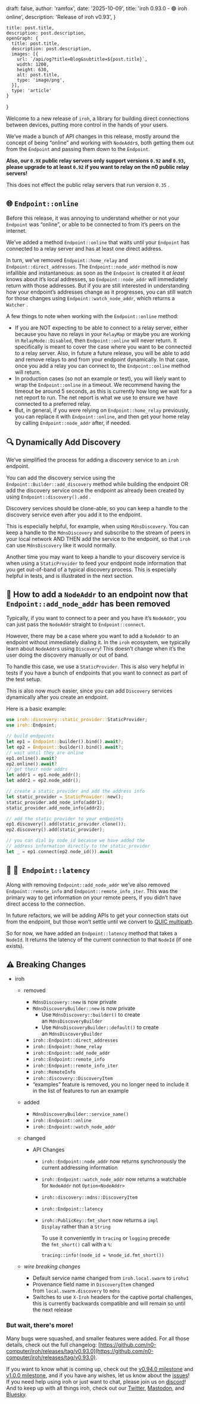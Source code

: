 
  draft: false,
  author: 'ramfox',
  date: '2025-10-09',
  title: 'iroh 0.93.0 - 🟢 iroh online',
  description: 'Release of iroh v0.93',
}

    title: post.title,
    description: post.description,
    openGraph: {
      title: post.title,
      description: post.description,
      images: [{
        url: `/api/og?title=Blog&subtitle=${post.title}`,
        width: 1200,
        height: 630,
        alt: post.title,
        type: 'image/png',
      }],
      type: 'article'
    }
}


Welcome to a new release of `iroh`, a library for building direct connections between devices, putting more control in the hands of your users.

We’ve made a bunch of API changes in this release, mostly around the concept of being “online” and working with `NodeAddr`s, both getting them out from the `Endpoint` and passing them down to the `Endpoint`.

**Also, our `0.9X` public relay servers only support versions `0.92` and `0.93`, please upgrade to at least `0.92` if you want to relay on the n0 public relay servers!**

This does not effect the public relay servers that run version `0.35` .

## 🌐 `Endpoint::online`

Before this release, it was annoying to understand whether or not your `Endpoint` was “online”, or able to be connected to from it’s peers on the internet.

We’ve added a method `Endpoint::online` that waits until your `Endpoint` has connected to a relay server and has at least one direct address. 

In turn, we’ve removed `Endpoint::home_relay` and `Endpoint::direct_addresses`. The `Endpoint::node_addr` method is now infallible and instantaneous: as soon as the `Endpoint` is created it *at least* knows about it’s local addresses, so `Endpoint::node_addr` will immediately return with those addresses. But if you are still interested in understanding how your endpoint’s addresses change as it progresses, you can still watch for those changes using `Endpoint::watch_node_addr`, which returns a `Watcher` .

A few things to note when working with the `Endpoint::online` method:

- If you are NOT expecting to be able to connect to a relay server, either because you have no relays in your `RelayMap` or maybe you are working in `RelayMode::Disabled`, then `Endpoint::online` will never return. It specifically is meant to cover the case where you want to be connected to a relay server. Also, in future a future release, you will be able to add and remove relays to and from your endpoint dynamically. In that case, once you add a relay you can connect to, the `Endpoint::online` method will return.
- In production cases (so not an example or test), you will likely want to wrap the `Endpoint::online` in a timeout. We recommend having the timeout be around 5 seconds, as this is currently how long we wait for a net report to run. The net report is what we use to ensure we have connected to a preferred relay.
- But, in general, if you were relying on `Endpoint::home_relay` previously, you can replace it with `Endpoint::online`, and then get your home relay by calling `Endpoint::node_addr` after, if needed.

## 🔍 Dynamically Add Discovery

We’ve simplified the process for adding a discovery service to an `iroh` endpoint.

You can add the discovery service using the `Endpoint::Builder::add_discovery` method while building the endpoint OR add the discovery service once the endpoint as already been created by using `Endpoint::discovery().add` .

Discovery services should be clone-able, so you can keep a handle to the discovery service even after you add it to the endpoint.

This is especially helpful, for example, when using `MdnsDiscovery`. You can keep a handle to the `MdnsDiscovery`  and subscribe to the stream of peers in your local network AND THEN add the service to the endpoint, so that `iroh` can use `MdnsDiscovery` like it would normally.

Another time you may want to keep a handle to your discovery service is when using a `StaticProvider` to feed your endpoint node information that you get out-of-band of a typical discovery process. This is especially helpful in tests, and is illustrated in the next section.

## 📝 How to add a `NodeAddr` to an endpoint now that `Endpoint::add_node_addr` has been removed

Typically, if you want to connect to a peer and you have it’s `NodeAddr`, you can just pass the `NodeAddr` straight to `Endpoint::connect`.

However, there may be a case where you want to add a `NodeAddr` to an endpoint without immediately dialing it. In the `iroh` ecosystem, we typically learn about `NodeAddr`s using `Discovery`! This doesn’t change when it’s the user doing the discovery manually or out of band.

To handle this case, we use a `StaticProvider`. This is also very helpful in tests if you have a bunch of endpoints that you want to connect as part of the test setup.

This is also now much easier, since you can add `Discovery` services dynamically after you create an endpoint.

Here is a basic example:

```rust
use iroh::discovery::static_provider::StaticProvider;
use iroh::Endpoint;

// build endpoints
let ep1 = Endpoint::builder().bind().await?;
let ep2 = Endpoint::builder().bind().await?;
// wait until they are online
ep1.online().await?
ep2.online().await?
// get their node addrs
let addr1 = ep1.node_addr();
let addr2 = ep2.node_addr();

// create a static provider and add the address info
let static_provider = StaticProvider::new();
static_provider.add_node_info(addr1);
static_provider.add_node_info(addr2);

// add the static provider to your endpoints
ep1.discovery().add(static_provider.clone());
ep2.discovery().add(static_provider);

// you can dial by node_id because we have added the
// address information directly to the static_provider
let _ = ep1.connect(ep2.node_id()).await
```

## 🐢 🐇  `Endpoint::latency`

Along with removing `Endpoint::add_node_addr` we’ve also removed `Endpoint::remote_info` and `Endpoint::remote_info_iter`. This was the primary way to get information on your remote peers, if you didn’t have direct access to the connection.

In future refactors, we will be adding APIs to get your connection stats out from the endpoint, but those won’t settle until we convert to [QUIC multipath](https://www.iroh.computer/blog/iroh-on-QUIC-multipath).

So for now, we have added an `Endpoint::latency` method that takes a `NodeId`. It returns the latency of the current connection to that `NodeId` (if one exists).

## ⚠️ Breaking Changes

- iroh
    - removed
        - `MdnsDiscovery::new` is now private
        - `MdnsDiscoveryBuilder::new` is now private
            - Use `MdnsDiscovery::builder()` to create an `MdnsDiscoveryBuilder`
            - Use `MdnsDiscoveryBuilder::default()` to create an `MdnsDiscoveryBuilder`
        - `iroh::Endpoint::direct_addresses`
        - `iroh::Endpoint::home_relay`
        - `iroh::Endpoint::add_node_addr`
        - `iroh::Endpoint::remote_info`
        - `iroh::Endpoint::remote_info_iter`
        - `iroh::RemoteInfo`
        - `iroh::discovery::DiscoveryItem`
        - “examples” feature is removed, you no longer need to include it in the list of features to run an example
    - added
        - `MdnsDiscoveryBuilder::service_name()`
        - `iroh::Endpoint::online`
        - `iroh::Endpoint::watch_node_addr`
    - changed
        - API Changes
            - `iroh::Endpoint::node_addr` now returns synchronously the current addressing information
            - `iroh::Endpoint::watch_node_addr` now returns a watchable for `NodeAddr` not `Option<NodeAddr>`
            - `iroh::discovery::mdns::DiscoveryItem`
            - `iroh::Endpoint::latency`
            - `iroh::PublicKey::fmt_short` now returns a `impl Display` rather than a `String`
                
                To use it conveniently in `tracing` or `logging` precede the `fmt_short()` call with a `%`:
                
                ```
                tracing::info!(node_id = %node_id.fmt_short())
                ```
                
    - *wire breaking changes*
        - Default service name changed from `iroh.local.swarm` to `irohv1`
        - Provenance field name in `DiscoveryItem` changed from `local.swarm.discovery` to `mdns`
        - Switches to use `X-Iroh` headers for the captive portal challenges, this is currently backwards compatible and will remain so until the next release

### But wait, there's more!

Many bugs were squashed, and smaller features were added. For all those details, check out the full changelog: [https://github.com/n0-computer/iroh/releases/tag/v0.93.0](https://github.com/n0-computer/iroh/releases/tag/v0.93.0).

If you want to know what is coming up, check out the [v0.94.0 milestone](https://github.com/n0-computer/iroh/milestone/48) and [v1.0.0 milestone](https://github.com/n0-computer/iroh/milestone/34), and if you have any wishes, let us know about the [issues](https://github.com/n0-computer/iroh/issues)! If you need help using iroh or just want to chat, please join us on [discord](https://discord.com/invite/DpmJgtU7cW)! And to keep up with all things iroh, check out our [Twitter](https://x.com/iroh_n0), [Mastodon](https://mastodon.social/@n0iroh), and [Bluesky](https://bsky.app/profile/iroh.computer).
